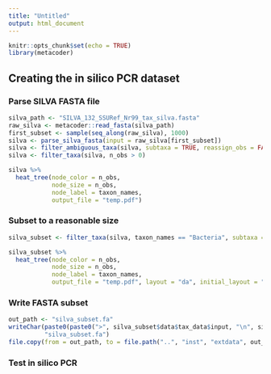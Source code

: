 ```yaml
---
title: "Untitled"
output: html_document
---
```


```r
knitr::opts_chunk$set(echo = TRUE)
library(metacoder)
```

## Creating the in silico PCR dataset

### Parse SILVA FASTA file

```r
silva_path <- "SILVA_132_SSURef_Nr99_tax_silva.fasta"
raw_silva <- metacoder::read_fasta(silva_path)
first_subset <- sample(seq_along(raw_silva), 1000)
silva <- parse_silva_fasta(input = raw_silva[first_subset])
silva <- filter_ambiguous_taxa(silva, subtaxa = TRUE, reassign_obs = FALSE)
silva <- filter_taxa(silva, n_obs > 0)
```


```r
silva %>%
  heat_tree(node_color = n_obs, 
            node_size = n_obs,
            node_label = taxon_names,
            output_file = "temp.pdf")
```


### Subset to a reasonable size

```r
silva_subset <- filter_taxa(silva, taxon_names == "Bacteria", subtaxa = TRUE)
```


```r
silva_subset %>%
  heat_tree(node_color = n_obs, 
            node_size = n_obs,
            node_label = taxon_names,
            output_file = "temp.pdf", layout = "da", initial_layout = "re")
```

### Write FASTA subset

```r
out_path <- "silva_subset.fa"
writeChar(paste0(paste0(">", silva_subset$data$tax_data$input, "\n", silva_subset$data$silva_seq), collapse = "\n"),
          "silva_subset.fa")
file.copy(from = out_path, to = file.path("..", "inst", "extdata", out_path))
```


### Test in silico PCR